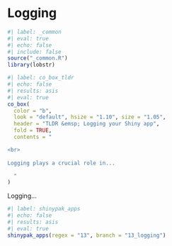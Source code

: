 # Logging {#sec-debug-logging}

<!--
https://shiny.posit.co/r/articles/improve/debugging/
https://debruine.github.io/shinyintro/debugging.html
-->

```r
#| label: _common
#| eval: true 
#| echo: false 
#| include: false
source("_common.R")
library(lobstr)
```

```r
#| label: co_box_tldr
#| echo: false
#| results: asis
#| eval: true
co_box(
  color = "b",
  look = "default", hsize = "1.10", size = "1.05",
  header = "TLDR &emsp; Logging your Shiny app",
  fold = TRUE,
  contents = "

<br>
  
Logging plays a crucial role in... 

  "
)
```

Logging...
```r
#| label: shinypak_apps
#| echo: false
#| results: asis
#| eval: true
shinypak_apps(regex = "13", branch = "13_logging")
```

